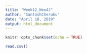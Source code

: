 ```yaml
---
title: "Week12_Neo4J"
author: "SantoshCheruku"
date: "April 18, 2019"
output: html_document
---
```


```r
knitr::opts_chunk$set(echo = TRUE)
```
```r
read.csv()
```

